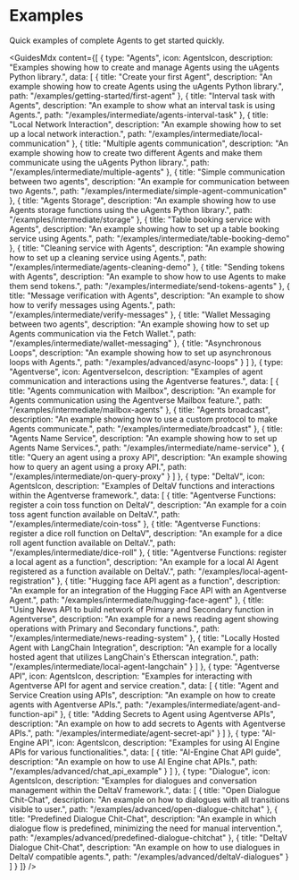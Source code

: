 # Examples

<div className="nx-text-fetch-content">
  Quick examples of complete Agents to get started quickly.
</div>


<GuidesMdx content={[
  {
    type: "Agents",
    icon: AgentsIcon,
    description: "Examples showing how to create and manage Agents using the uAgents Python library.",
    data: [
      {
        title: "Create your first Agent",
        description: "An example showing how to create Agents using the uAgents Python library.",
        path: "/examples/getting-started/first-agent"
      },
      {
        title: "Interval task with Agents",
        description: "An example to show what an interval task is using Agents.",
        path: "/examples/intermediate/agents-interval-task"
      },
      {
        title: "Local Network Interaction",
        description: "An example showing how to set up a local network interaction.",
        path: "/examples/intermediate/local-communication"
      },
      {
        title: "Multiple agents communication",
        description: "An example showing how to create two different Agents and make them communicate using the uAgents Python library.",
        path: "/examples/intermediate/multiple-agents"
      },
      {
        title: "Simple communication between two agents",
        description: "An example for communication between two Agents.",
        path: "/examples/intermediate/simple-agent-communication"
      },
      {
        title: "Agents Storage",
        description: "An example showing how to use Agents storage functions using the uAgents Python library.",
        path: "/examples/intermediate/storage"
      },
      {
        title: "Table booking service with Agents",
        description: "An example showing how to set up a table booking service using Agents.",
        path: "/examples/intermediate/table-booking-demo"
      },
      {
        title: "Cleaning service with Agents",
        description: "An example showing how to set up a cleaning service using Agents.",
        path: "/examples/intermediate/agents-cleaning-demo"
      },
      {
        title: "Sending tokens with Agents",
        description: "An example to show how to use Agents to make them send tokens.",
        path: "/examples/intermediate/send-tokens-agents"
      },
      {
        title: "Message verification with Agents",
        description: "An example to show how to verify messages using Agents.",
        path: "/examples/intermediate/verify-messages"
      },
      {
        title: "Wallet Messaging between two agents",
        description: "An example showing how to set up Agents communication via the Fetch Wallet.",
        path: "/examples/intermediate/wallet-messaging"
      },
      {
        title: "Asynchronous Loops",
        description: "An example showing how to set up asynchronous loops with Agents.",
        path: "/examples/advanced/async-loops"
      }
    ]
  },
  {
    type: "Agentverse",
    icon: AgentverseIcon,
    description: "Examples of agent communication and interactions using the Agentverse features.",
    data: [
      {
        title: "Agents communication with Mailbox",
        description: "An example for Agents communication using the Agentverse Mailbox feature.",
        path: "/examples/intermediate/mailbox-agents"
      },
      {
        title: "Agents broadcast",
        description: "An example showing how to use a custom protocol to make Agents communicate.",
        path: "/examples/intermediate/broadcast"
      },
      {
        title: "Agents Name Service",
        description: "An example showing how to set up Agents Name Services.",
        path: "/examples/intermediate/name-service"
      },
      {
        title: "Query an agent using a proxy API",
        description: "An example showing how to query an agent using a proxy API.",
        path: "/examples/intermediate/on-query-proxy"
      }
    ]
  },
  {
    type: "DeltaV",
    icon: AgentsIcon,
    description: "Examples of DeltaV functions and interactions within the Agentverse framework.",
    data: [
      {
        title: "Agentverse Functions: register a coin toss function on DeltaV",
        description: "An example for a coin toss agent function available on DeltaV.",
        path: "/examples/intermediate/coin-toss"
      },
      {
        title: "Agentverse Functions: register a dice roll function on DeltaV",
        description: "An example for a dice roll agent function available on DeltaV.",
        path: "/examples/intermediate/dice-roll"
      },
      {
        title: "Agentverse Functions: register a local agent as a function",
        description: "An example for a local AI Agent registered as a function available on DeltaV.",
        path: "/examples/local-agent-registration"
      },
      {
        title: "Hugging face API agent as a function",
        description: "An example for an integration of the Hugging Face API with an Agentverse Agent.",
        path: "/examples/intermediate/hugging-face-agent"
      },
      {
        title: "Using News API to build network of Primary and Secondary function in Agentverse",
        description: "An example for a news reading agent showing operations with Primary and Secondary functions.",
        path: "/examples/intermediate/news-reading-system"
      },
      {
        title: "Locally Hosted Agent with LangChain Integration",
        description: "An example for a locally hosted agent that utilizes LangChain's Etherscan integration.",
        path: "/examples/intermediate/local-agent-langchain"
      }
    ]
  },
  {
    type: "Agentverse API",
    icon: AgentsIcon,
    description: "Examples for interacting with Agentverse API for agent and service creation.",
    data: [
      {
        title: "Agent and Service Creation using APIs",
        description: "An example on how to create agents with Agentverse APIs.",
        path: "/examples/intermediate/agent-and-function-api"
      },
      {
        title: "Adding Secrets to Agent using Agentverse APIs",
        description: "An example on how to add secrets to Agents with Agentverse APIs.",
        path: "/examples/intermediate/agent-secret-api"
      }
    ]
  },
  {
    type: "AI-Engine API",
    icon: AgentsIcon,
    description: "Examples for using AI Engine APIs for various functionalities.",
    data: [
      {
        title: "AI-Engine Chat API guide",
        description: "An example on how to use AI Engine chat APIs.",
        path: "/examples/advanced/chat_api_example"
      }
    ]
  },
  {
    type: "Dialogue",
    icon: AgentsIcon,
    description: "Examples for dialogues and conversation management within the DeltaV framework.",
    data: [
      {
        title: "Open Dialogue Chit-Chat",
        description: "An example on how to dialogues with all transitions visible to user.",
        path: "/examples/advanced/open-dialogue-chitchat"
      },
      {
        title: "Predefined Dialogue Chit-Chat",
        description: "An example in which dialogue flow is predefined, minimizing the need for manual intervention.",
        path: "/examples/advanced/predefined-dialogue-chitchat"
      },
      {
        title: "DeltaV Dialogue Chit-Chat",
        description: "An example on how to use dialogues in DeltaV compatible agents.",
        path: "/examples/advanced/deltaV-dialogues"
      }
    ]
  }
]} />
